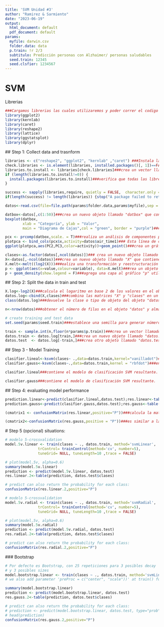 ```yaml
---
title: 'SVM Unidad #3'
author: "Ramirez & Sarmiento"
date: "2023-06-19"
output:
  html_document: default
  pdf_document: default
params:
  myfile: darwin.csv
  folder.data: data
  p.train: !r 2/3
  subtitulo: Predicción personas con Alzhaimer/ personas saludables
  seed.train: 12345
  seed.clsfier: 1234567
---
```


# SVM

Librerias

```r
###Cargamos librerias las cuales utilizaremos y poder correr el codigo de manera adecuada
library(ggplot2) 
library(kernlab)
library(caret)
library(reshape2)
library(lattice)
library(ggstatsplot)
library(dplyr)
```

\## Step 1: Collect data and trasnform

```r
libraries <- c("reshape2", "ggplot2", "kernlab" ,"caret") ###Instala las librerias
check.libraries <- is.element(libraries, installed.packages()[, 1])==FALSE ###verifica si las librerías ya están instaladas
libraries.to.install <- libraries[check.libraries]###crea un vector llamado "libraries.to.install" que contiene sólo las librerías que aún no están instaladas.
if (length(libraries.to.install!=0)) {
  install.packages(libraries.to.install)###verifica que todas las librerías se instalen correctamente. 
}

success <- sapply(libraries,require, quietly = FALSE,  character.only = TRUE)
if(length(success) != length(libraries)) {stop("A package failed to return a success in require() function.")}###verifica que todas las librerías hayan cargado correctamente. 
```

```r
datos<-read.csv(file=file.path(params$folder.data,params$myfile),sep = ",")###Esta es una función en R que se utiliza para leer archivos CSV y cargar los datos en un marco de datos
```

```r
datbox<-datos[,c(1:50)]###crea un nuevo objeto llamado "datbox" que contiene una subselección de columnas del objeto "datos"
boxplot(datbox,
        xlab = "Categoría", ylab = "Valor",
        main = "Diagrama de Cajas",col = "green", border = "purple")###crea un diagrama de cajas (boxplot) utilizando los datos del objeto "datbox". La función
```

```r
pcx <- prcomp(datbox,scale. = T)###realiza un análisis de componentes principales (PCA, por sus siglas en inglés) en los datos contenidos en el objeto
plotpca <- bind_cols(pcx$x,activity=datos$air_time1)### Esta línea de código combina las columnas de los resultados del PCA
ggplot(plotpca,aes(PC2,PC3,color=activity))+geom_point()###crea un gráfico utilizando la librería "ggplot2". Se utiliza el objeto "plotpca" como el conjunto de datos en el gráfico.
```

```r
clases<-as.factor(datos[,ncol(datos)])### crea un nuevo objeto llamado "clases" que contiene la columna final 
X<-datos[,-ncol(datos)]###crea un nuevo objeto llamado "X" que contiene todas las columnas de "datos" excepto la última columna.
X.melt<-melt((log2(X)))###ealiza una transformación y reestructuración de los datos en el objeto "X". 
p <- ggplot(aes(x=value,colour=variable), data=X.melt)###rea un objeto "p" que representa un gráfico base
p + geom_density(show.legend = F)###agrega una capa al gráfico "p" utilizando la función geom_density(), que genera una estimación de la densidad de los datos
```

\## Step 2: Split the data in train and test

```r
X.log<-log2(X)###calcula el logaritmo en base 2 de los valores en el objeto "X" y los guarda en un nuevo objeto llamado "X.log". La función log2() se aplica a cada valor de "X" de forma individual y devuelve el logaritmo en base 2 correspondiente
datos.log<-cbind(X,clases)###combina las matrices "X" y "clases" en un nuevo objeto llamado "datos.log"
class(datos.log)###devuelve la clase o tipo de objeto del objeto "datos.log". 
```

```r
n<-nrow(datos)###obtener el número de filas en el objeto "datos" y almacenarlo en la variable "n"
```

```r
# create training and test data
set.seed(params$seed.train)###establece una semilla para generar números aleatorios.

train <- sample.int(n,floor(n*params$p.train))###crea un vector llamado "train" que contiene una muestra aleatoria de índices de filas de los datos. 
datos.train <- datos.log[train,]###crea un nuevo objeto llamado "datos.train" que contiene las filas seleccionadas aleatoriamente del objeto "datos.log" para el conjunto de entrenamiento.
datos.test  <- datos.log[-train,]###crea otro objeto llamado "datos.test" que contiene las filas que no se seleccionaron para el conjunto de entrenamiento.
```

\## Step 3 - Model Training

```r
clasifier.lineal<-ksvm(clases~ .,data=datos.train,kernel="vanilladot")###entrena un clasificador SVM con un kernel lineal en los datos de entrenamiento.
clasifier.gauss<-ksvm(clases~.,data=datos.train,kernel = "rbfdot")###entrena otro clasificador SVM, pero esta vez utilizando un kernel gaussiano (RBF) en los datos de entrenamiento. 
```

```r
clasifier.lineal###contiene el modelo de clasificación SVM resultante.
```

```r
clasifier.gauss###contiene el modelo de clasificación SVM resultante.
```

\## Step 4: evaluating model performance

```r
prediction.linear<-predict(clasifier.lineal,datos.test);res.linear<-table(prediction.linear,datos.test$clases)###realiza predicciones utilizando el clasificador SVM entrenado con kernel lineal (almacenado en el objeto "clasifier.lineal") en los datos de prueba ("datos.test")
prediction.gauss<-predict(clasifier.gauss,datos.test);res.gauss<-table(prediction.gauss,datos.test$clases)###crea una tabla de contingencia entre las predicciones realizadas por el clasificador SVM de kernel lineal y las clases verdaderas en los datos de prueba.
```

```r
(cmatrix1 <- confusionMatrix(res.linear,positive="P"))###calcula la matriz de confusión utilizando el objeto "res.linear" que contiene las predicciones realizadas por el clasificador SVM de kernel lineal y las clases verdaderas. 
```

```r
(cmatrix2<-confusionMatrix(res.gauss,positive = "P"))###es similar a la anterior, pero se aplica al objeto "res.gauss" que contiene las predicciones realizadas por el clasificador SVM de kernel gaussiano.
```

\# Step 5 (opcional) situations:

```r
# modelo 5-crossvalidation 
model.5v.linear <- train(clases ~ ., datos.train, method='svmLinear', 
               trControl= trainControl(method='cv', number=5), 
               tuneGrid= NULL, tuneLength=10 ,trace = FALSE)

# plot(model.5v, alpha=0.6)
summary(model.5v.linear)
prediction <- predict(model.5v.linear, datos.test)                           # predict
res.linear.2<-table(prediction, datos.test$clases)                                  # compare

# predict can also return the probability for each class:
confusionMatrix(res.linear.2,positive="P")
```

```r
# modelo 5-crossvalidation 
model.5v.radial <- train(clases ~ ., datos.train, method='svmRadial', 
               trControl= trainControl(method='cv', number=5), 
               tuneGrid= NULL, tuneLength=10 ,trace = FALSE)

# plot(model.5v, alpha=0.6)
summary(model.5v.radial)
prediction <- predict(model.5v.radial, datos.test)                           # predict
res.radial.2<-table(prediction, datos.test$clases)                                  # compare

# predict can also return the probability for each class:
confusionMatrix(res.radial.2,positive="P")
```

\### Bootstrap

```r
# Por defecto es Bootstrap, con 25 repeticiones para 3 posibles decay
# y 3 posibles sizes
model.bootstrap.linear <- train(clases ~ ., datos.train, method='svmLinear', trace = FALSE) # train
# we also add parameter 'preProc = c("center", "scale"))' at train() for centering and scaling the data

summary(model.bootstrap.linear)
prediction <- predict(model.bootstrap.linear, datos.test)                           # predict
res.gauss.2<-table(prediction, datos.test$clases)                                  # compare

# predict can also return the probability for each class:
# prediction <- predict(model.bootstrap.linear, datos.test, type="prob")  
# head(prediction)
confusionMatrix(res.gauss.2,positive="P")
```
